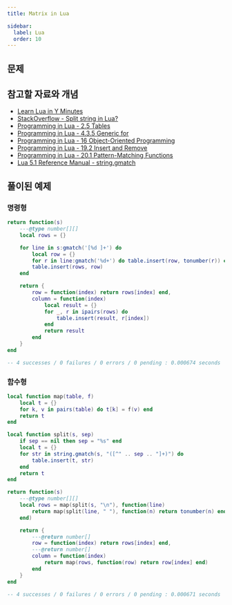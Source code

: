 ```yaml
---
title: Matrix in Lua

sidebar:
  label: Lua
  order: 10
---
```



## 문제

<LinkCard
  title="Matrix in Lua"
  description="You have stumbled upon a group of mathematicians who are also singer-songwriters."
  href="https://exercism.org/tracks/lua/exercises/matrix"
/>

## 참고할 자료와 개념

- [Learn Lua in Y Minutes](https://learnxinyminutes.com/docs/ko-kr/lua-kr)
- [StackOverflow - Split string in Lua?](https://stackoverflow.com/questions/1426954/split-string-in-lua)
- [Programming in Lua - 2.5 Tables](https://www.lua.org/pil/2.5.html)
- [Programming in Lua - 4.3.5 Generic for](https://www.lua.org/pil/4.3.5.html)
- [Programming in Lua - 16 Object-Oriented Programming](https://www.lua.org/pil/16.html)
- [Programming in Lua - 19.2 Insert and Remove](https://www.lua.org/pil/19.2.html)
- [Programming in Lua - 20.1 Pattern-Matching Functions](https://www.lua.org/pil/20.1.html)
- [Lua 5.1 Reference Manual - string.gmatch](https://www.lua.org/manual/5.1/manual.html#pdf-string.gmatch)

## 풀이된 예제

### 명령형

```lua
return function(s)
    ---@type number[][]
    local rows = {}

    for line in s:gmatch('[%d ]+') do
        local row = {}
        for r in line:gmatch('%d+') do table.insert(row, tonumber(r)) end
        table.insert(rows, row)
    end

    return {
        row = function(index) return rows[index] end,
        column = function(index)
            local result = {}
            for _, r in ipairs(rows) do
                table.insert(result, r[index])
            end
            return result
        end
    }
end

-- 4 successes / 0 failures / 0 errors / 0 pending : 0.000674 seconds
```

### 함수형

```lua
local function map(table, f)
    local t = {}
    for k, v in pairs(table) do t[k] = f(v) end
    return t
end

local function split(s, sep)
    if sep == nil then sep = "%s" end
    local t = {}
    for str in string.gmatch(s, "([^" .. sep .. "]+)") do
        table.insert(t, str)
    end
    return t
end

return function(s)
    ---@type number[][]
    local rows = map(split(s, "\n"), function(line)
        return map(split(line, " "), function(n) return tonumber(n) end)
    end)

    return {
        ---@return number[]
        row = function(index) return rows[index] end,
        ---@return number[]
        column = function(index)
            return map(rows, function(row) return row[index] end)
        end
    }
end

-- 4 successes / 0 failures / 0 errors / 0 pending : 0.000671 seconds
```
